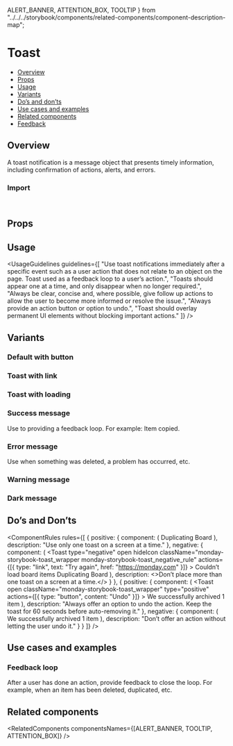  ALERT_BANNER,
  ATTENTION_BOX,
  TOOLTIP
} from "../../../storybook/components/related-components/component-description-map";

<Meta of={ToastStories} />

# Toast

- [Overview](#overview)
- [Props](#props)
- [Usage](#usage)
- [Variants](#variants)
- [Do’s and don’ts](#dos-and-donts)
- [Use cases and examples](#use-cases-and-examples)
- [Related components](#related-components)
- [Feedback](#feedback)

## Overview

A toast notification is a message object that presents timely information, including confirmation of actions, alerts, and errors.

<Canvas of={ToastStories.Overview} />

### Import

```js
import { Toast } from "@vibe/core";
```

## Props

<PropsTable />

## Usage

<UsageGuidelines
  guidelines={[
    "Use toast notifications immediately after a specific event such as a user action that does not relate to an object on the page. Toast used as a feedback loop to a user’s action.",
    "Toasts should appear one at a time, and only disappear when no longer required.",
    "Always be clear, concise and, where possible, give follow up actions to allow the user to become more informed or resolve the issue.",
    "Always provide an action button or option to undo.",
    "Toast should overlay permanent UI elements without blocking important actions."
  ]}
/>

<TipAlertBanner />

## Variants

### Default with button

<Canvas of={ToastStories.DefaultWithButton} />

### Toast with link

<Canvas of={ToastStories.ToastWithLink} />

### Toast with loading

<Canvas of={ToastStories.ToastWithLoading} />

### Success message

Use to providing a feedback loop. For example: Item copied.

<Canvas of={ToastStories.SuccessMessage} />

### Error message

Use when something was deleted, a problem has occurred, etc.

<Canvas of={ToastStories.ErrorMessage} />

### Warning message

<Canvas of={ToastStories.WarningMessage} />

### Dark message

<Canvas of={ToastStories.DarkMessage} />

## Do’s and Don’ts

<ComponentRules
  rules={[
    {
      positive: {
        component: (
          <Toast open className="monday-storybook-toast_wrapper" hideIcon type="positive">
            Duplicating Board
          </Toast>
        ),
        description: "Use only one toast on a screen at a time."
      },
      negative: {
        component: (
          <Flex direction="column" gap="small">
            <Toast
              type="negative"
              open
              hideIcon
              className="monday-storybook-toast_wrapper monday-storybook-toast_negative_rule"
              actions={[{ type: "link", text: "Try again", href: "https://monday.com" }]}
            >
              Couldn’t load board items
            </Toast>
            <Toast
              type="positive"
              className="monday-storybook-toast_wrapper monday-storybook-toast_negative_rule"
              hideIcon
              text="Duplicating Board"
              open
            >
              Duplicating Board
            </Toast>
          </Flex>
        ),
        description: <>Don’t place more than one toast on a screen at a time.</>
      }
    },
    {
      positive: {
        component: (
          <Toast
            open
            className="monday-storybook-toast_wrapper"
            type="positive"
            actions={[{ type: "button", content: "Undo" }]}
          >
            We successfully archived 1 item
          </Toast>
        ),
        description: "Always offer an option to undo the action. Keep the toast for 60 seconds before auto-removing it."
      },
      negative: {
        component: (
          <Toast open className="monday-storybook-toast_wrapper" type="positive">
            We successfully archived 1 item
          </Toast>
        ),
        description: "Don’t offer an action without letting the user undo it."
      }
    }
  ]}
/>

## Use cases and examples

### Feedback loop

After a user has done an action, provide feedback to close the loop. For example, when an item has been deleted, duplicated, etc.

<Canvas of={ToastStories.FeedbackLoop} />

## Related components

<RelatedComponents componentsNames={[ALERT_BANNER, TOOLTIP, ATTENTION_BOX]} />

